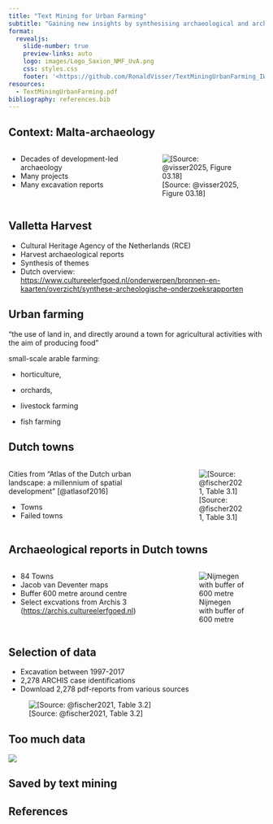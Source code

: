 ```yaml
---
title: "Text Mining for Urban Farming"
subtitle: "Gaining new insights by synthesising archaeological and archaeobotanical research with the help of computational methods and conventional analyses"
format:
  revealjs: 
    slide-number: true
    preview-links: auto
    logo: images/Logo_Saxion_NMF_UvA.png
    css: styles.css
    footer: '<https://github.com/RonaldVisser/TextMiningUrbanFarming_IWGP2025>'
resources:
  - TextMiningUrbanFarming.pdf
bibliography: references.bib
---
```


## Context: Malta-archaeology

::: columns
::: {.column width="50%"}
-   Decades of development-led archaeology
-   Many projects
-   Many excavation reports
:::

::: {.column width="50%"}
![[Source: @visser2025, Figure 03.18]](images/Figure_03.18_archaeological_research_nl.png)
:::
:::

## Valletta Harvest

-   Cultural Heritage Agency of the Netherlands (RCE)
-   Harvest archaeological reports
-   Synthesis of themes
-   Dutch overview: <https://www.cultureelerfgoed.nl/onderwerpen/bronnen-en-kaarten/overzicht/synthese-archeologische-onderzoeksrapporten>

## Urban farming

"the use of land in, and directly around a town for agricultural activities with the aim of producing food"

small-scale arable farming:

-   horticulture,

-   orchards,

-   livestock farming

-   fish farming

## Dutch towns

::: columns
::: {.column width="65%"}
Cities from "Atlas of the Dutch urban landscape: a millennium of spatial development" [@atlasof2016]

- Towns
- Failed towns

:::
::: {.column width="35%"}

![[Source: @fischer2021, Table 3.1]](images/Table_3.1.png)
:::
:::

## Archaeological reports in Dutch towns

::: columns
::: {.column width="65%"}
- 84 Towns
- Jacob van Deventer maps
- Buffer 600 metre around centre
- Select excvations from Archis 3 (<https://archis.cultureelerfgoed.nl>)

:::
::: {.column width="35%"}


![Nijmegen with buffer of 600 metre](images/Nijmegen_with_buffer.png)
:::
:::

## Selection of data

-   Excavation between 1997-2017
-   2,278 ARCHIS case identifications
-   Download 2,278 pdf-reports from various sources

![[Source: @fischer2021, Table 3.2]](images/Table_3.2.png)

## Too much data

![](https://i.redd.it/4yxnn98j7mwz.jpg)

## Saved by text mining 


## References
